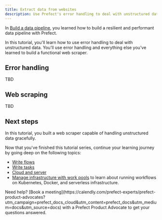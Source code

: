 ```yaml
---
title: Extract data from websites
description: Use Prefect's error handling to deal with unstructured data
---
```


In [Build a data pipeline](/3.0/get-started/pipeline), you learned how to build a resilient and performant data pipeline with Prefect.

In this tutorial, you'll learn how to use error handling to deal with unstructured data.
You'll use error handling and everything else you've learned to build a functional web scraper.

## Error handling

TBD

## Web scraping

TBD

## Next steps

In this tutorial, you built a web scraper capable of handling unstructured data gracefully.

Now that you've finished this tutorial series, continue your learning journey by going deep on the following topics:

* [Write flows](/3.0/develop/write-flows)
* [Write tasks](/3.0/develop/write-tasks)
* [Cloud and server](/3.0/manage)
* [Manage infrastructure with work pools](/3.0/deploy/infrastructure-concepts/work-pools) to learn about running workflows on Kubernetes, Docker, and serverless infrastructure.

<Tip>
Need help? [Book a meeting](https://calendly.com/prefect-experts/prefect-product-advocates?utm_campaign=prefect_docs_cloud&utm_content=prefect_docs&utm_medium=docs&utm_source=docs) with a Prefect Product Advocate to get your questions answered.
</Tip>
